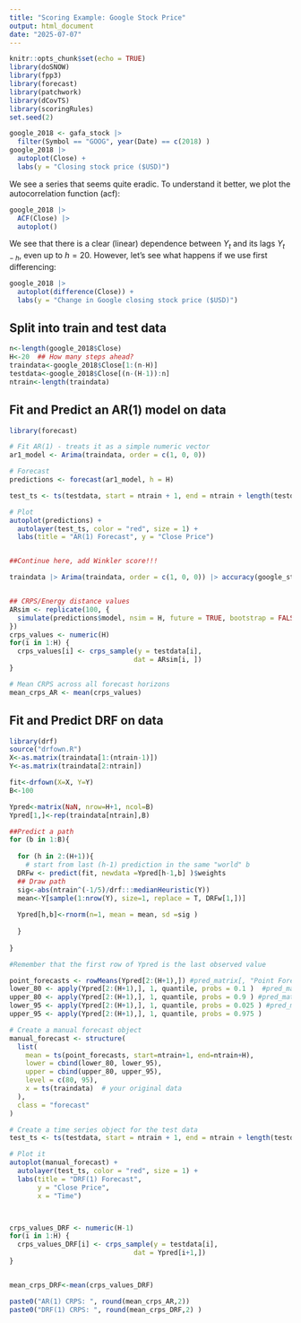 ```yaml
---
title: "Scoring Example: Google Stock Price"
output: html_document
date: "2025-07-07"
---
```


```r
knitr::opts_chunk$set(echo = TRUE)
library(doSNOW)
library(fpp3)
library(forecast)
library(patchwork)
library(dCovTS)
library(scoringRules)
set.seed(2)
```

```r
google_2018 <- gafa_stock |>
  filter(Symbol == "GOOG", year(Date) == c(2018) )
google_2018 |>
  autoplot(Close) +
  labs(y = "Closing stock price ($USD)")
```

We see a series that seems quite eradic. To understand it better, we plot the autocorrelation function (acf):

```r
google_2018 |>
  ACF(Close) |>
  autoplot()
```

We see that there is a clear (linear) dependence between $Y_t$ and its lags $Y_{t-h}$, even up to $h=20$. However, let's see what happens if we use first differencing:

```r
google_2018 |>
  autoplot(difference(Close)) +
  labs(y = "Change in Google closing stock price ($USD)")
```


## Split into train and test data

```r
n<-length(google_2018$Close)
H<-20  ## How many steps ahead?
traindata<-google_2018$Close[1:(n-H)]
testdata<-google_2018$Close[(n-(H-1)):n]
ntrain<-length(traindata)
```




## Fit and Predict an AR(1) model on data

```r
library(forecast)

# Fit AR(1) - treats it as a simple numeric vector
ar1_model <- Arima(traindata, order = c(1, 0, 0))

# Forecast
predictions <- forecast(ar1_model, h = H)

test_ts <- ts(testdata, start = ntrain + 1, end = ntrain + length(testdata))

# Plot
autoplot(predictions) +
  autolayer(test_ts, color = "red", size = 1) +
  labs(title = "AR(1) Forecast", y = "Close Price")


##Continue here, add Winkler score!!!

traindata |> Arima(traindata, order = c(1, 0, 0)) |> accuracy(google_stock, list(winkler = winkler_score), level = 80)


## CRPS/Energy distance values
ARsim <- replicate(100, {
  simulate(predictions$model, nsim = H, future = TRUE, bootstrap = FALSE)
})
crps_values <- numeric(H)
for(i in 1:H) {
  crps_values[i] <- crps_sample(y = testdata[i], 
                               dat = ARsim[i, ])
}

# Mean CRPS across all forecast horizons
mean_crps_AR <- mean(crps_values)


```


## Fit and Predict DRF on data

```r
library(drf)
source("drfown.R")
X<-as.matrix(traindata[1:(ntrain-1)])
Y<-as.matrix(traindata[2:ntrain])

fit<-drfown(X=X, Y=Y)
B<-100

Ypred<-matrix(NaN, nrow=H+1, ncol=B)
Ypred[1,]<-rep(traindata[ntrain],B)

##Predict a path
for (b in 1:B){
  
  for (h in 2:(H+1)){
    # start from last (h-1) prediction in the same "world" b 
  DRFw <- predict(fit, newdata =Ypred[h-1,b] )$weights
  ## Draw path
  sig<-abs(ntrain^(-1/5)/drf:::medianHeuristic(Y))
  mean<-Y[sample(1:nrow(Y), size=1, replace = T, DRFw[1,])]
    
  Ypred[h,b]<-rnorm(n=1, mean = mean, sd =sig )
  
  }
  
}

#Remember that the first row of Ypred is the last observed value

point_forecasts <- rowMeans(Ypred[2:(H+1),]) #pred_matrix[, "Point Forecast"]
lower_80 <- apply(Ypred[2:(H+1),], 1, quantile, probs = 0.1 )  #pred_matrix[, "Lo 80"]
upper_80 <- apply(Ypred[2:(H+1),], 1, quantile, probs = 0.9 ) #pred_matrix[, "Hi 80"]
lower_95 <- apply(Ypred[2:(H+1),], 1, quantile, probs = 0.025 ) #pred_matrix[, "Lo 95"]
upper_95 <- apply(Ypred[2:(H+1),], 1, quantile, probs = 0.975 )

# Create a manual forecast object
manual_forecast <- structure(
  list(
    mean = ts(point_forecasts, start=ntrain+1, end=ntrain+H),
    lower = cbind(lower_80, lower_95),
    upper = cbind(upper_80, upper_95),
    level = c(80, 95),
    x = ts(traindata)  # your original data
  ),
  class = "forecast"
)

# Create a time series object for the test data
test_ts <- ts(testdata, start = ntrain + 1, end = ntrain + length(testdata))

# Plot it
autoplot(manual_forecast) +
  autolayer(test_ts, color = "red", size = 1) +
  labs(title = "DRF(1) Forecast", 
       y = "Close Price", 
       x = "Time")



crps_values_DRF <- numeric(H-1)
for(i in 1:H) {
  crps_values_DRF[i] <- crps_sample(y = testdata[i], 
                               dat = Ypred[i+1,])
}


mean_crps_DRF<-mean(crps_values_DRF)

```


```r
paste0("AR(1) CRPS: ", round(mean_crps_AR,2))
paste0("DRF(1) CRPS: ", round(mean_crps_DRF,2) )

```





